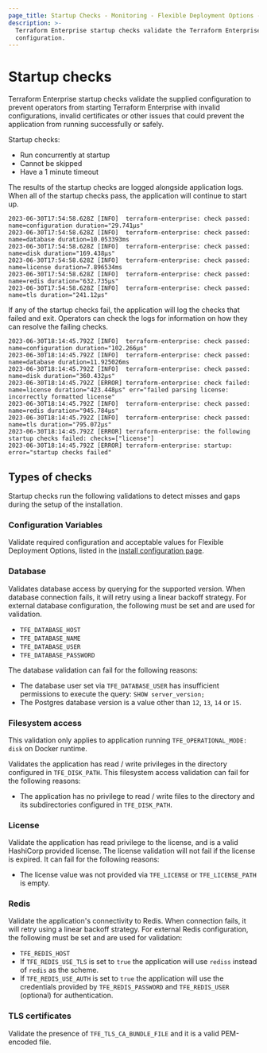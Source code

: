 ```yaml
---
page_title: Startup Checks - Monitoring - Flexible Deployment Options - Terraform Enterprise
description: >-
  Terraform Enterprise startup checks validate the Terraform Enterprise
  configuration.
---
```



# Startup checks

Terraform Enterprise startup checks validate the supplied
configuration to prevent operators from starting Terraform Enterprise with
invalid configurations, invalid certificates or other issues that could prevent the application from running successfully or safely.

Startup checks:

- Run concurrently at startup
- Cannot be skipped
- Have a 1 minute timeout

The results of the startup checks are logged alongside application logs. When
all of the startup checks pass, the application will continue to start up.

```
2023-06-30T17:54:58.628Z [INFO]  terraform-enterprise: check passed: name=configuration duration="29.741µs"
2023-06-30T17:54:58.628Z [INFO]  terraform-enterprise: check passed: name=database duration=10.053393ms
2023-06-30T17:54:58.628Z [INFO]  terraform-enterprise: check passed: name=disk duration="169.438µs"
2023-06-30T17:54:58.628Z [INFO]  terraform-enterprise: check passed: name=license duration=7.896534ms
2023-06-30T17:54:58.628Z [INFO]  terraform-enterprise: check passed: name=redis duration="632.735µs"
2023-06-30T17:54:58.628Z [INFO]  terraform-enterprise: check passed: name=tls duration="241.12µs"
```

If any of the startup checks fail, the application will log the checks that
failed and exit. Operators can check the logs for information on how they can
resolve the failing checks.

```
2023-06-30T18:14:45.792Z [INFO]  terraform-enterprise: check passed: name=configuration duration="102.266µs"
2023-06-30T18:14:45.792Z [INFO]  terraform-enterprise: check passed: name=database duration=11.925026ms
2023-06-30T18:14:45.792Z [INFO]  terraform-enterprise: check passed: name=disk duration="360.432µs"
2023-06-30T18:14:45.792Z [ERROR] terraform-enterprise: check failed: name=license duration="423.448µs" err="failed parsing license: incorrectly formatted license"
2023-06-30T18:14:45.792Z [INFO]  terraform-enterprise: check passed: name=redis duration="945.784µs"
2023-06-30T18:14:45.792Z [INFO]  terraform-enterprise: check passed: name=tls duration="795.072µs"
2023-06-30T18:14:45.792Z [ERROR] terraform-enterprise: the following startup checks failed: checks=["license"]
2023-06-30T18:14:45.792Z [ERROR] terraform-enterprise: startup: error="startup checks failed"
```

## Types of checks

Startup checks run the following validations to detect misses and gaps during the setup
of the installation.  

### Configuration Variables

Validate required configuration and acceptable values for Flexible Deployment Options, listed in the
[install configuration page](/terraform/enterprise/flexible-deployments/install/configuration).  

### Database

Validates database access by querying for the supported version. When database connection fails, it will retry using a linear backoff strategy. For external database configuration, the following must be set and are used for validation.
* `TFE_DATABASE_HOST`
* `TFE_DATABASE_NAME`
* `TFE_DATABASE_USER`
* `TFE_DATABASE_PASSWORD`

The database validation can fail for the following reasons:

* The database user set via `TFE_DATABASE_USER` has insufficient permissions to execute the query: `SHOW server_version;`
* The Postgres database version is a value other than `12`, `13`, `14` or `15`.

### Filesystem access

This validation only applies to application running `TFE_OPERATIONAL_MODE: disk` on Docker runtime.  

Validates the application has read / write privileges in the directory configured in `TFE_DISK_PATH`.  This filesystem access validation can fail for the following reasons:

* The application has no privilege to read / write files to the directory and its subdirectories configured in `TFE_DISK_PATH`.

### License

Validate the application has read privilege to the license, and is a valid HashiCorp provided license. The license validation will not fail if the license is expired.  It can fail for the following reasons:

- The license value was not provided via `TFE_LICENSE` or `TFE_LICENSE_PATH` is empty.

### Redis

Validate the application's connectivity to Redis.  When connection fails, it will retry using a linear backoff strategy. For external Redis configuration, the following must be set and are used for validation:
* `TFE_REDIS_HOST`
* If `TFE_REDIS_USE_TLS` is set to `true` the application will use `rediss` instead of `redis` as the scheme.
* If `TFE_REDIS_USE_AUTH` is set to `true` the application will use the credentials provided by `TFE_REDIS_PASSWORD` and `TFE_REDIS_USER` (optional) for authentication.

### TLS certificates

Validate the presence of `TFE_TLS_CA_BUNDLE_FILE` and it is a valid PEM-encoded file.
